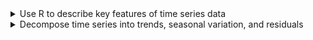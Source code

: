 <details>

<summary>Use R to describe key features of time series data</summary>
-   Import CSV data and convert to tsibble format

</details>


<details>

<summary>Decompose time series into trends, seasonal variation, and residuals</summary>
-   Implement additive decomposition
-   Explain how to remove seasonal variation using an estimate for seasonal component of a time series
-   Compute the estimators of seasonal variation for an additive model
-   Calculate the random component for an additive model
-   Compute a seasonally-adjusted time series based on an additive model

</details>
